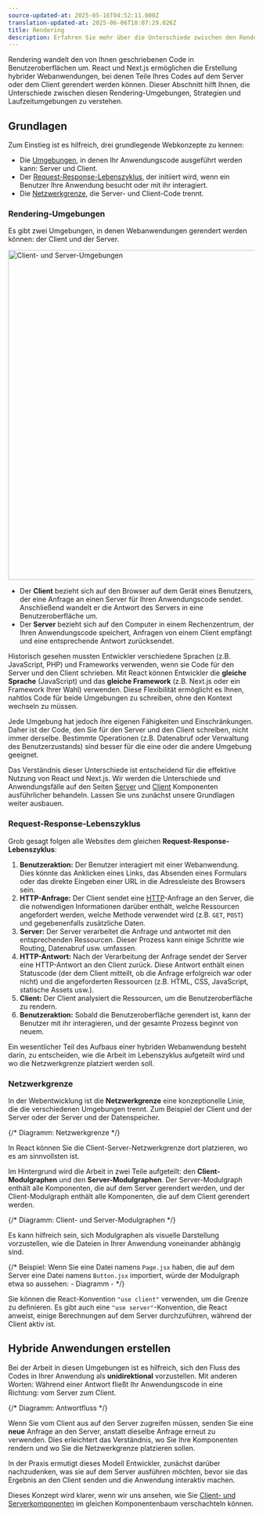 ```yaml
---
source-updated-at: 2025-05-16T04:52:11.000Z
translation-updated-at: 2025-06-06T18:07:29.026Z
title: Rendering
description: Erfahren Sie mehr über die Unterschiede zwischen den Rendering-Umgebungen, Strategien und Laufzeitumgebungen in Next.js.
---
```


Rendering wandelt den von Ihnen geschriebenen Code in Benutzeroberflächen um. React und Next.js ermöglichen die Erstellung hybrider Webanwendungen, bei denen Teile Ihres Codes auf dem Server oder dem Client gerendert werden können. Dieser Abschnitt hilft Ihnen, die Unterschiede zwischen diesen Rendering-Umgebungen, Strategien und Laufzeitumgebungen zu verstehen.

## Grundlagen

Zum Einstieg ist es hilfreich, drei grundlegende Webkonzepte zu kennen:

- Die [Umgebungen](#rendering-environments), in denen Ihr Anwendungscode ausgeführt werden kann: Server und Client.
- Der [Request-Response-Lebenszyklus](#request-response-lifecycle), der initiiert wird, wenn ein Benutzer Ihre Anwendung besucht oder mit ihr interagiert.
- Die [Netzwerkgrenze](#network-boundary), die Server- und Client-Code trennt.

### Rendering-Umgebungen

Es gibt zwei Umgebungen, in denen Webanwendungen gerendert werden können: der Client und der Server.

<Image
  alt="Client- und Server-Umgebungen"
  srcLight="/docs/light/client-and-server-environments.png"
  srcDark="/docs/dark/client-and-server-environments.png"
  width="1600"
  height="672"
/>

- Der **Client** bezieht sich auf den Browser auf dem Gerät eines Benutzers, der eine Anfrage an einen Server für Ihren Anwendungscode sendet. Anschließend wandelt er die Antwort des Servers in eine Benutzeroberfläche um.
- Der **Server** bezieht sich auf den Computer in einem Rechenzentrum, der Ihren Anwendungscode speichert, Anfragen von einem Client empfängt und eine entsprechende Antwort zurücksendet.

Historisch gesehen mussten Entwickler verschiedene Sprachen (z.B. JavaScript, PHP) und Frameworks verwenden, wenn sie Code für den Server und den Client schrieben. Mit React können Entwickler die **gleiche Sprache** (JavaScript) und das **gleiche Framework** (z.B. Next.js oder ein Framework Ihrer Wahl) verwenden. Diese Flexibilität ermöglicht es Ihnen, nahtlos Code für beide Umgebungen zu schreiben, ohne den Kontext wechseln zu müssen.

Jede Umgebung hat jedoch ihre eigenen Fähigkeiten und Einschränkungen. Daher ist der Code, den Sie für den Server und den Client schreiben, nicht immer derselbe. Bestimmte Operationen (z.B. Datenabruf oder Verwaltung des Benutzerzustands) sind besser für die eine oder die andere Umgebung geeignet.

Das Verständnis dieser Unterschiede ist entscheidend für die effektive Nutzung von React und Next.js. Wir werden die Unterschiede und Anwendungsfälle auf den Seiten [Server](/docs/app/building-your-application/rendering/server-components) und [Client](/docs/app/building-your-application/rendering/client-components) Komponenten ausführlicher behandeln. Lassen Sie uns zunächst unsere Grundlagen weiter ausbauen.

### Request-Response-Lebenszyklus

Grob gesagt folgen alle Websites dem gleichen **Request-Response-Lebenszyklus**:

1. **Benutzeraktion:** Der Benutzer interagiert mit einer Webanwendung. Dies könnte das Anklicken eines Links, das Absenden eines Formulars oder das direkte Eingeben einer URL in die Adressleiste des Browsers sein.
2. **HTTP-Anfrage:** Der Client sendet eine [HTTP](https://developer.mozilla.org/docs/Web/HTTP)-Anfrage an den Server, die die notwendigen Informationen darüber enthält, welche Ressourcen angefordert werden, welche Methode verwendet wird (z.B. `GET`, `POST`) und gegebenenfalls zusätzliche Daten.
3. **Server:** Der Server verarbeitet die Anfrage und antwortet mit den entsprechenden Ressourcen. Dieser Prozess kann einige Schritte wie Routing, Datenabruf usw. umfassen.
4. **HTTP-Antwort:** Nach der Verarbeitung der Anfrage sendet der Server eine HTTP-Antwort an den Client zurück. Diese Antwort enthält einen Statuscode (der dem Client mitteilt, ob die Anfrage erfolgreich war oder nicht) und die angeforderten Ressourcen (z.B. HTML, CSS, JavaScript, statische Assets usw.).
5. **Client:** Der Client analysiert die Ressourcen, um die Benutzeroberfläche zu rendern.
6. **Benutzeraktion:** Sobald die Benutzeroberfläche gerendert ist, kann der Benutzer mit ihr interagieren, und der gesamte Prozess beginnt von neuem.

Ein wesentlicher Teil des Aufbaus einer hybriden Webanwendung besteht darin, zu entscheiden, wie die Arbeit im Lebenszyklus aufgeteilt wird und wo die Netzwerkgrenze platziert werden soll.

### Netzwerkgrenze

In der Webentwicklung ist die **Netzwerkgrenze** eine konzeptionelle Linie, die die verschiedenen Umgebungen trennt. Zum Beispiel der Client und der Server oder der Server und der Datenspeicher.

{/* Diagramm: Netzwerkgrenze */}

In React können Sie die Client-Server-Netzwerkgrenze dort platzieren, wo es am sinnvollsten ist.

Im Hintergrund wird die Arbeit in zwei Teile aufgeteilt: den **Client-Modulgraphen** und den **Server-Modulgraphen**. Der Server-Modulgraph enthält alle Komponenten, die auf dem Server gerendert werden, und der Client-Modulgraph enthält alle Komponenten, die auf dem Client gerendert werden.

{/* Diagramm: Client- und Server-Modulgraphen */}

Es kann hilfreich sein, sich Modulgraphen als visuelle Darstellung vorzustellen, wie die Dateien in Ihrer Anwendung voneinander abhängig sind.

{/* Beispiel: Wenn Sie eine Datei namens `Page.jsx` haben, die auf dem Server eine Datei namens `Button.jsx` importiert, würde der Modulgraph etwa so aussehen: - Diagramm - */}

Sie können die React-Konvention `"use client"` verwenden, um die Grenze zu definieren. Es gibt auch eine `"use server"`-Konvention, die React anweist, einige Berechnungen auf dem Server durchzuführen, während der Client aktiv ist.

## Hybride Anwendungen erstellen

Bei der Arbeit in diesen Umgebungen ist es hilfreich, sich den Fluss des Codes in Ihrer Anwendung als **unidirektional** vorzustellen. Mit anderen Worten: Während einer Antwort fließt Ihr Anwendungscode in eine Richtung: vom Server zum Client.

{/* Diagramm: Antwortfluss */}

Wenn Sie vom Client aus auf den Server zugreifen müssen, senden Sie eine **neue** Anfrage an den Server, anstatt dieselbe Anfrage erneut zu verwenden. Dies erleichtert das Verständnis, wo Sie Ihre Komponenten rendern und wo Sie die Netzwerkgrenze platzieren sollen.

In der Praxis ermutigt dieses Modell Entwickler, zunächst darüber nachzudenken, was sie auf dem Server ausführen möchten, bevor sie das Ergebnis an den Client senden und die Anwendung interaktiv machen.

Dieses Konzept wird klarer, wenn wir uns ansehen, wie Sie [Client- und Serverkomponenten](/docs/app/building-your-application/rendering/composition-patterns) im gleichen Komponentenbaum verschachteln können.